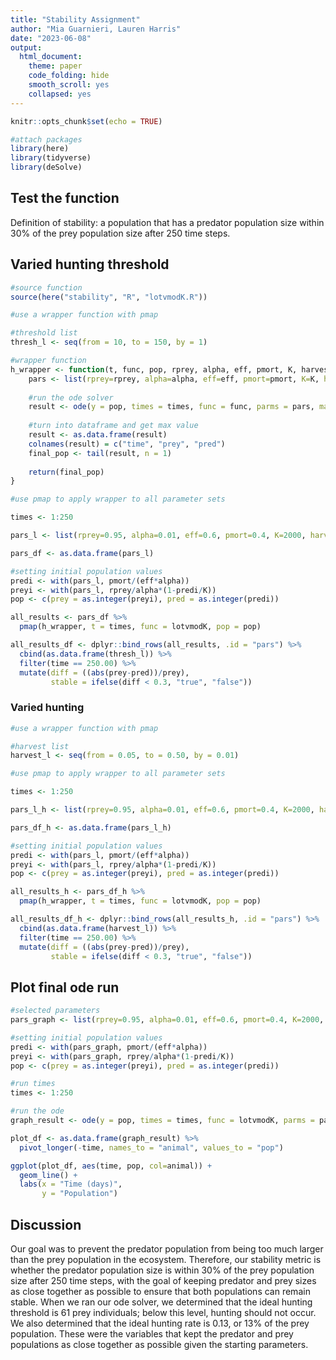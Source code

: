```yaml
---
title: "Stability Assignment"
author: "Mia Guarnieri, Lauren Harris"
date: "2023-06-08"
output:
  html_document:
    theme: paper
    code_folding: hide
    smooth_scroll: yes
    collapsed: yes
---
```


```r
knitr::opts_chunk$set(echo = TRUE)

#attach packages
library(here)
library(tidyverse)
library(deSolve)
```


## Test the function

Definition of stability: a population that has a predator population size within 30% of the prey population size after 250 time steps.

## Varied hunting threshold

```r
#source function
source(here("stability", "R", "lotvmodK.R"))

#use a wrapper function with pmap

#threshold list
thresh_l <- seq(from = 10, to = 150, by = 1)

#wrapper function
h_wrapper <- function(t, func, pop, rprey, alpha, eff, pmort, K, harvest, thresh) {
    pars <- list(rprey=rprey, alpha=alpha, eff=eff, pmort=pmort, K=K, harvest = harvest, thresh = thresh)
    
    #run the ode solver
    result <- ode(y = pop, times = times, func = func, parms = pars, maxsteps = 500000) 
  
    #turn into dataframe and get max value
    result <- as.data.frame(result)
    colnames(result) = c("time", "prey", "pred")
    final_pop <- tail(result, n = 1)
    
    return(final_pop)
}

#use pmap to apply wrapper to all parameter sets

times <- 1:250

pars_l <- list(rprey=0.95, alpha=0.01, eff=0.6, pmort=0.4, K=2000, harvest = 0.10, thresh = thresh_l)

pars_df <- as.data.frame(pars_l)

#setting initial population values
predi <- with(pars_l, pmort/(eff*alpha))
preyi <- with(pars_l, rprey/alpha*(1-predi/K))
pop <- c(prey = as.integer(preyi), pred = as.integer(predi))

all_results <- pars_df %>% 
  pmap(h_wrapper, t = times, func = lotvmodK, pop = pop)

all_results_df <- dplyr::bind_rows(all_results, .id = "pars") %>% 
  cbind(as.data.frame(thresh_l)) %>% 
  filter(time == 250.00) %>% 
  mutate(diff = ((abs(prey-pred))/prey),
         stable = ifelse(diff < 0.3, "true", "false"))
```

### Varied hunting

```r
#use a wrapper function with pmap

#harvest list
harvest_l <- seq(from = 0.05, to = 0.50, by = 0.01)

#use pmap to apply wrapper to all parameter sets

times <- 1:250

pars_l_h <- list(rprey=0.95, alpha=0.01, eff=0.6, pmort=0.4, K=2000, harvest = harvest_l, thresh = 61)

pars_df_h <- as.data.frame(pars_l_h)

#setting initial population values
predi <- with(pars_l, pmort/(eff*alpha))
preyi <- with(pars_l, rprey/alpha*(1-predi/K))
pop <- c(prey = as.integer(preyi), pred = as.integer(predi))

all_results_h <- pars_df_h %>% 
  pmap(h_wrapper, t = times, func = lotvmodK, pop = pop)

all_results_df_h <- dplyr::bind_rows(all_results_h, .id = "pars") %>% 
  cbind(as.data.frame(harvest_l)) %>% 
  filter(time == 250.00) %>% 
  mutate(diff = ((abs(prey-pred))/prey),
         stable = ifelse(diff < 0.3, "true", "false"))
```

## Plot final ode run

```r
#selected parameters
pars_graph <- list(rprey=0.95, alpha=0.01, eff=0.6, pmort=0.4, K=2000, harvest = 0.13, thresh = 61)

#setting initial population values
predi <- with(pars_graph, pmort/(eff*alpha))
preyi <- with(pars_graph, rprey/alpha*(1-predi/K))
pop <- c(prey = as.integer(preyi), pred = as.integer(predi))

#run times
times <- 1:250

#run the ode
graph_result <- ode(y = pop, times = times, func = lotvmodK, parms = pars_graph, maxsteps = 500000)

plot_df <- as.data.frame(graph_result) %>% 
  pivot_longer(-time, names_to = "animal", values_to = "pop")

ggplot(plot_df, aes(time, pop, col=animal)) + 
  geom_line() + 
  labs(x = "Time (days)", 
       y = "Population")
```

## Discussion

Our goal was to prevent the predator population from being too much larger than the prey population in the ecosystem. Therefore, our stability metric is whether the predator population size is within 30% of the prey population size after 250 time steps, with the goal of keeping predator and prey sizes as close together as possible to ensure that both populations can remain stable. When we ran our ode solver, we determined that the ideal hunting threshold is 61 prey individuals; below this level, hunting should not occur. We also determined that the ideal hunting rate is 0.13, or 13% of the prey population. These were the variables that kept the predator and prey populations as close together as possible given the starting parameters.
